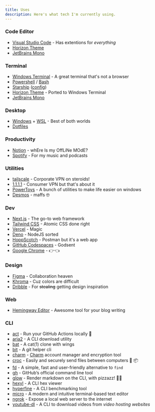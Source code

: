 ```yaml
---
title: Uses
description: Here's what tech I'm currently using.
---
```


### Code Editor

- [Visual Studio Code](https://code.visualstudio.com) - Has extentions for *everything*
- [Horizon Theme](https://horizontheme.netlify.app)
- [JetBrains Mono](https://jetbrains.com/lp/mono)

### Terminal

- [Windows Terminal](https://aka.ms/terminal) - A great terminal that's not a browser
- [Powershell](https://github.com/PowerShell/PowerShell) / [Bash](https://gnu.org/software/bash)
- [Starship](https://starship.rs) ([config](https://github.com/maximousblk/dotfiles/blob/main/.config/starship.toml))
- [Horizon Theme](https://gist.github.com/maximousblk/00ccf65e8e5bd01f75a85b8c8f9bd0e6) - Ported to Windows Terminal
- [JetBrains Mono](https://jetbrains.com/lp/mono)

### Desktop

- [Windows](https://microsoft.com/windows) + [WSL](https://docs.microsoft.com/windows/wsl) - Best of both worlds
- [Dotfiles](https://github.com/maximousblk/dotfiles)

### Productivity

- [Notion](https://notion.so) - whEre Is my OffLiNe MOdE?
- [Spotify](https://spotify.com) - For my music and podcasts

### Utilities

- [tailscale](https://tailscale.com) - Corporate VPN on steroids!
- [1.1.1.1](https://1.1.1.1) - Consumer VPN but that's about it
- [PowerToys](https://github.com/microsoft/PowerToys) - A bunch of utilities to make life easier on windows
- [Desmos](https://desmos.com) - maffs 🤓

### Dev

- [Next.js](https://nextjs.org) - The go-to web framework
- [Tailwind CSS](https://tailwindcss.com) - Atomic CSS done right
- [Vercel](https://vercel.com) - Magic
- [Deno](https://deno.land) - NodeJS sorted
- [HoppScotch](https://hoppscotch.io) - Postman but it's a web app
- [GitHub Codespaces](https://github.com/features/codespaces) - Godsent
- [Google Chrome](https://google.com/chrome) - 👉👈

### Design

- [Figma](https://figma.com) - Collaboration heaven
- [Khroma](http://khroma.co) - Cuz colors are difficult
- [Dribble](https://dribbble.com) - For ~~stealing~~ getting design inspiration

### Web

- [Hemingway Editor](https://www.hemingwayapp.com) - Awesome tool for your blog writing

### CLI

- [act](https://github.com/nektos/act) - Run your GitHub Actions locally 🚀
- [aria2](https://github.com/aria2/aria2) - A CLI download utility
- [bat](https://github.com/sharkdp/bat) - A cat(1) clone with wings
- [bit](https://github.com/chriswalz/bit) - A git helper cli
- [charm](https://github.com/charmbracelet/charm) - [Charm](https://charm.sh) account manager and encryption tool
- [croc](https://github.com/schollz/croc) - Easily and securely send files between computers 🐊 📦
- [fd](https://github.com/sharkdp/fd) - A simple, fast and user-friendly alternative to `find`
- [gh](https://github.com/cli/cli) - GitHub’s official command line tool
- [glow](https://github.com/charmbracelet/glow) - Render markdown on the CLI, with pizzazz! 💅🏻
- [hexyl](https://github.com/sharkdp/hexyl) - A CLI hex viewer
- [hyperfine](https://github.com/sharkdp/hyperfine) - A CLI benchmarking tool
- [micro](https://github.com/zyedidia/micro) - A modern and intuitive terminal-based text editor
- [ngrok](https://ngrok.com) - Expose a local web server to the internet
- [youtube-dl](https://github.com/ytdl-org/youtube-dl) - A CLI to download videos from *video hosting websites*
